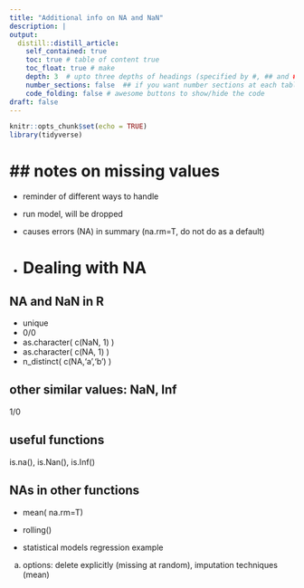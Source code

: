 ```yaml
---
title: "Additional info on NA and NaN"
description: |
output:
  distill::distill_article:
    self_contained: true
    toc: true # table of content true
    toc_float: true # make 
    depth: 3  # upto three depths of headings (specified by #, ## and ###)
    number_sections: false  ## if you want number sections at each table header
    code_folding: false # awesome buttons to show/hide the code
draft: false
---
```


```r
knitr::opts_chunk$set(echo = TRUE)
library(tidyverse)
```

# ## notes on missing values

-   reminder of different ways to handle

-   run model, will be dropped

-   causes errors (NA) in summary (na.rm=T, do not do as a default)

-   

    # Dealing with NA

## NA and NaN in R

-   unique
-   0/0
-   as.character( c(NaN, 1) )
-   as.character( c(NA, 1) )
-   n_distinct( c(NA,'a','b') )

## other similar values: NaN, Inf

1/0

## useful functions

is.na(), is.Nan(), is.Inf()

## NAs in other functions

-   mean( na.rm=T)

-   rolling()

-   statistical models regression example

a)  options: delete explicitly (missing at random), imputation techniques (mean)

## 

# 